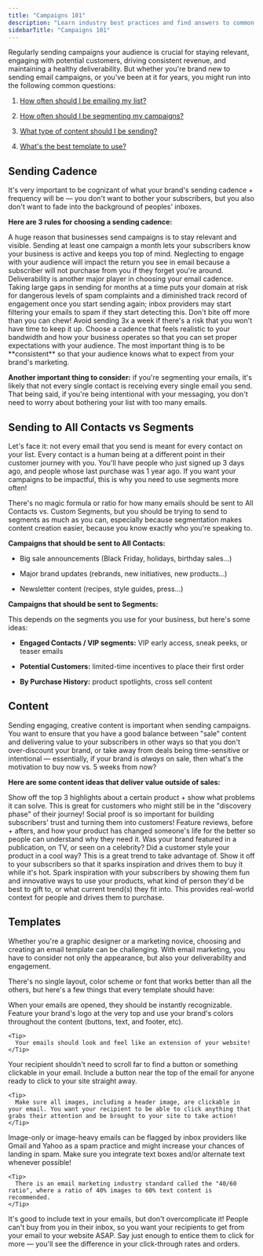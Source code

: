```yaml
---
title: "Campaigns 101"
description: "Learn industry best practices and find answers to common questions about engaging with your audience."
sidebarTitle: "Campaigns 101"
---
```


Regularly sending campaigns your audience is crucial for staying relevant, engaging with potential customers, driving consistent revenue, and maintaining a healthy deliverability. But whether you're brand new to sending email campaigns, or you've been at it for years, you might run into the following common questions:

1. <a href="#sending-cadence">How often should I be emailing my list?</a>

2. <a href="#sending-to-all-contacts-vs-segments">How often should I be segmenting my campaigns?</a>

3. <a href="#content">What type of content should I be sending?</a>

4. <a href="#templates">What's the best template to use?</a>

## Sending Cadence

It's very important to be cognizant of what your brand's sending cadence + frequency will be — you don't want to bother your subscribers, but you also don't want to fade into the background of peoples' inboxes.

**Here are 3 rules for choosing a sending cadence:**

<AccordionGroup>
  <Accordion title="Send at least one campaign a month." defaultOpen={false}>
    A huge reason that businesses send campaigns is to stay relevant and visible. Sending at least one campaign a month lets your subscribers know your business is active and keeps you top of mind. Neglecting to engage with your audience will impact the return you see in email because a subscriber will not purchase from you if they forget you're around.
  </Accordion>

  <Accordion title="Avoid taking large gaps in sending." defaultOpen={false}>
    Deliverability is another major player in choosing your email cadence. Taking large gaps in sending for months at a time puts your domain at risk for dangerous levels of spam complaints and a diminished track record of engagement once you start sending again; inbox providers may start filtering your emails to spam if they start detecting this.
  </Accordion>

  <Accordion title="Choose a sending cadence that you know you can be consistent with." defaultOpen={false}>
    Don't bite off more than you can chew! Avoid sending 3x a week if there's a risk that you won't have time to keep it up. Choose a cadence that feels realistic to your bandwidth and how your business operates so that you can set proper expectations with your audience.
  </Accordion>
</AccordionGroup>

<Tip>
  The most important thing is to be **consistent** so that your audience knows what to expect from your brand's marketing.
</Tip>

**Another important thing to consider:** if you're segmenting your emails, it's likely that not every single contact is receiving every single email you send. That being said, if you're being intentional with your messaging, you don't need to worry about bothering your list with too many emails.

## Sending to All Contacts vs Segments

Let's face it: not every email that you send is meant for every contact on your list. Every contact is a human being at a different point in their customer journey with you. You'll have people who just signed up 3 days ago, and people whose last purchase was 1 year ago. If you want your campaigns to be impactful, this is why you need to use segments more often!

There's no magic formula or ratio for how many emails should be sent to All Contacts vs. Custom Segments, but you should be trying to send to segments as much as you can, especially because segmentation makes content creation easier, because you know exactly who you're speaking to.

**Campaigns that should be sent to All Contacts:**

* Big sale announcements (Black Friday, holidays, birthday sales...)

* Major brand updates (rebrands, new initiatives, new products...)

* Newsletter content (recipes, style guides, press...)

**Campaigns that should be sent to Segments:**

This depends on the segments you use for your business, but here's some ideas:

* **Engaged Contacts / VIP segments:** VIP early access, sneak peeks, or teaser emails

* **Potential Customers:** limited-time incentives to place their first order

* **By Purchase History:** product spotlights, cross sell content

## Content

Sending engaging, creative content is important when sending campaigns. You want to ensure that you have a good balance between "sale" content and delivering value to your subscribers in other ways so that you don't over-discount your brand, or take away from deals being time-sensitive or intentional — essentially, if your brand is *always* on sale, then what's the motivation to buy now vs. 5 weeks from now?

**Here are some content ideas that deliver value outside of sales:**

<AccordionGroup>
  <Accordion title="Product Spotlights" defaultOpen={false}>
    Show off the top 3 highlights about a certain product + show what problems it can solve. This is great for customers who might still be in the "discovery phase" of their journey!
  </Accordion>

  <Accordion title="Customer Stories + Reviews" defaultOpen={false}>
    Social proof is so important for building subscribers' trust and turning them into customers! Feature reviews, before + afters, and how your product has changed someone's life for the better so people can understand why they need it.
  </Accordion>

  <Accordion title="Your products seen in the wild" defaultOpen={false}>
    Was your brand featured in a publication, on TV, or seen on a celebrity? Did a customer style your product in a cool way? This is a great trend to take advantage of. Show it off to your subscribers so that it sparks inspiration and drives them to buy it while it's hot.
  </Accordion>

  <Accordion title="Recipes or guides" defaultOpen={false}>
    Spark inspiration with your subscribers by showing them fun and innovative ways to use your products, what kind of person they'd be best to gift to, or what current trend(s) they fit into. This provides real-world context for people and drives them to purchase.
  </Accordion>
</AccordionGroup>

## Templates

Whether you're a graphic designer or a marketing novice, choosing and creating an email template can be challenging. With email marketing, you have to consider not only the appearance, but also your deliverability and engagement.

There's no single layout, color scheme or font that works better than all the others, but here's a few things that every template should have:

<AccordionGroup>
  <Accordion title="Your logo and brand colors." defaultOpen={false}>
    When your emails are opened, they should be instantly recognizable. Feature your brand's logo at the very top and use your brand's colors throughout the content (buttons, text, and footer, etc).

    <Tip>
      Your emails should look and feel like an extension of your website!
    </Tip>
  </Accordion>

  <Accordion title="A call-to-action above the fold." defaultOpen={false}>
    Your recipient shouldn't need to scroll far to find a button or something clickable in your email. Include a button near the top of the email for anyone ready to click to your site straight away.

    <Tip>
      Make sure all images, including a header image, are clickable in your email. You want your recipient to be able to click anything that grabs their attention and be brought to your site to take action!
    </Tip>
  </Accordion>

  <Accordion title="A healthy image to text ratio." defaultOpen={false}>
    Image-only or image-heavy emails can be flagged by inbox providers like Gmail and Yahoo as a spam practice and might increase your chances of landing in spam. Make sure you integrate text boxes and/or alternate text whenever possible!

    <Tip>
      There is an email marketing industry standard called the "40/60 ratio", where a ratio of 40% images to 60% text content is recommended.
    </Tip>
  </Accordion>

  <Accordion title="Copy that gets straight to the point and drives your recipient to takeaction." defaultOpen={false}>
    It's good to include text in your emails, but don't overcomplicate it! People can't buy from you in their inbox, so you want your recipients to get from your email to your website ASAP. Say just enough to entice them to click for more — you'll see the difference in your click-through rates and orders.
  </Accordion>
</AccordionGroup>